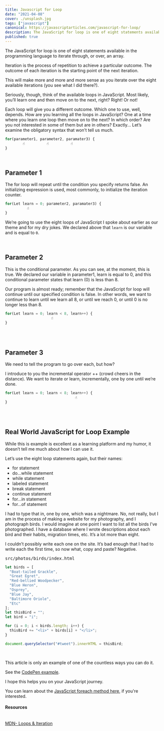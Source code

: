 ```yaml
---
title: Javascript for Loop
date: "2021-04-08"
cover: ./unsplash.jpg
tags: ["javascript"]
canonical: https://javascriptarticles.com/javascript-for-loop/
description: The JavaScript for loop is one of eight statements available in the programming language to iterate through, or over, an array.
published: true
---
```


The JavaScript for loop is one of eight statements available in the programming language to iterate through, or over, an array.

Iteration is the process of repetition to achieve a particular outcome. The outcome of each iteration is the starting point of the next iteration.

This will make more and more and more sense as you iterate over the eight available iterations (you see what I did there?).

Seriously, though, think of the available loops in JavaScript. Most likely, you’ll learn one and then move on to the next, right? Right! Or not!

Each loop will give you a different outcome. Which one to use, well, depends. How are you learning all the loops in JavaScript? One at a time where you learn one loop then move on to the next? In which order? Are you not interested in some of them but are in others? Exactly...
Let’s examine the obligatory syntax that won’t tell us much.

```js
for(parameter1, parameter2, paramater3) {
        ☝️          ☝️          ☝️
}
```

<br />

## Parameter 1

The for loop will repeat until the condition you specify returns false. An initializing expression is used, most commonly, to initialize the iteration counter.

```js
for(Let learn = 0; parameter2, paramater3) {
          ☝️          
}
```

We’re going to use the eight loops of JavaScript I spoke about earlier as our theme and for my dry jokes. We declared above that ```learn``` is our variable and is equal to ```0```.

<br />

## Parameter 2

This is the conditional parameter. As you can see, at the moment, this is true. We declared our variable in parameter1, learn is equal to 0, and this conditional parameter states that learn (0) is less than 8.

Our program is almost ready; remember that the JavaScript for loop will continue until our specified condition is false. In other words, we want to continue to learn until we learn all 8, or until we reach 0, or until 0 is no longer less than 8.

```js
for(Let learn = 0; learn < 8, learn++) {
                     ☝️          
}
```

<br /><br />

## Parameter 3

We need to tell the program to go over each, but how?

I introduce to you the incremental operator ++ (crowd cheers in the distance). We want to iterate or learn, incrementally, one by one until we’re done.

```js
for(Let learn = 0; learn < 8; learn++) {
                                ☝️          
}
```

<br /><br />

## Real World JavaScript for Loop Example

While this is example is excellent as a learning platform and my humor, it doesn’t tell me much about how I can use it.

Let’s use the eight loop statements again, but their names:

  + for statement
  + do...while statement
  + while statement
  + labeled statement
  + break statement
  + continue statement
  + for...in statement
  + for...of statement


I had to type that in, one by one, which was a nightmare. No, not really, but I am in the process of making a website for my photography, and I photograph birds. I would imagine at one point I want to list all the birds I’ve photographed. I have a database where I wrote descriptions about each bird and their habits, migration times, etc. It’s a lot more than eight.

I couldn’t possibly write each one on the site. It’s bad enough that I had to write each the first time, so now what, copy and paste? Negative.

<pre className="code-title">src/photos/birds/index.html</pre>
```js
let birds = [
  "Boat-tailed Grackle",
  "Great Egret",
  "Red-bellied Woodpecker",
  "Blue Heron",
  "Osprey",
  "Blue Jay",
  "Baltimore Oriole",
  "Etc"
];
let thisBird = "";
let bird = "i";

for (i = 0; i < birds.length; i++) {
  thisBird += "<li>" + birds[i] + "</li>";
}

document.querySelector("#tweet").innerHTML = thisBird;
```

<br />

This article is only an example of one of the countless ways you can do it.

See the [CodePen example](https://codepen.io/javascript-examples/pen/qBRVmJK?editors=1010).

I hope this helps you on your JavaScript journey.

You can learn about the [JavaScript foreach method here](https://javascriptarticles.com/javascript-foreach-loop-through-an-array/), if you're interested.



<Card>
<h4>Resources</h4>
<br />
<a className="footnote" href="https://developer.mozilla.org/en-US/docs/Web/JavaScript/Guide/Loops_and_iteration">MDN- Loops & Iteration</a><br />


</Card>
